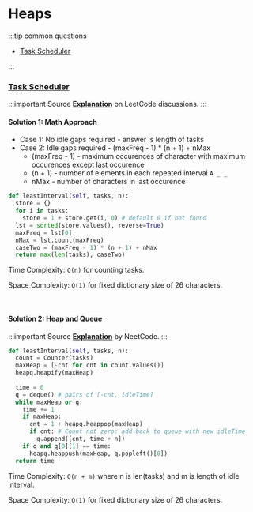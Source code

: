 # Heaps

:::tip common questions

- [Task Scheduler](https://leetcode.com/problems/task-scheduler/)

:::

### [Task Scheduler](https://leetcode.com/problems/task-scheduler/)

:::important Source
[**Explanation**](https://leetcode.com/problems/task-scheduler/discussion/comments/1567434) on LeetCode discussions.
:::


#### Solution 1: Math Approach
- Case 1: No idle gaps required - answer is length of tasks
- Case 2: Idle gaps required - (maxFreq - 1) * (n + 1) + nMax
  - (maxFreq - 1) - maximum occurences of character with maximum occurences except last occurence
  - (n + 1) - number of elements in each repeated interval `A _ _`
  - nMax - number of characters in last occurence
 
```py
def leastInterval(self, tasks, n):
  store = {}
  for i in tasks:
    store = 1 + store.get(i, 0) # default 0 if not found
  lst = sorted(store.values(), reverse=True)
  maxFreq = lst[0]
  nMax = lst.count(maxFreq)
  caseTwo = (maxFreq - 1) * (n + 1) + nMax
  return max(len(tasks), caseTwo)
```

Time Complexity: `O(n)` for counting tasks.

Space Complexity: `O(1)` for fixed dictionary size of 26 characters.

<br />

#### Solution 2: Heap and Queue

:::important Source
[**Explanation**](https://www.youtube.com/watch?v=s8p8ukTyA2I) by NeetCode.
:::

```py
def leastInterval(self, tasks, n):
  count = Counter(tasks)
  maxHeap = [-cnt for cnt in count.values()]
  heapq.heapify(maxHeap)
  
  time = 0 
  q = deque() # pairs of [-cnt, idleTime]
  while maxHeap or q:
    time += 1
    if maxHeap:
      cnt = 1 + heapq.heappop(maxHeap)
      if cnt: # Count not zero: add back to queue with new idleTime
        q.append([cnt, time + n])
    if q and q[0][1] == time:
      heapq.heappush(maxHeap, q.popleft()[0])
  return time
```

Time Complexity: `O(n + m)` where n is len(tasks) and m is length of idle interval.

Space Complexity: `O(1)` for fixed dictionary size of 26 characters.

<br />
